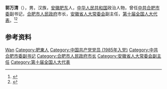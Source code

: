 '''郭万清'''（{{bd|1950年|7月|}}），男，汉族，[[安徽|安徽]][[肥东|肥东]]人，[[中华人民共和国|中华人民共和国]]政治人物，曾任[[中共合肥市委|中共合肥市委]]副书记，[[合肥市人民政府|合肥市人民政府]]市长，[[安徽省人大常委会|安徽省人大常委会]]副主任，[[第十届全国人大代表|第十届全国人大代表]]。<ref>{{Cite book|title=中华人民共和国职官志|author=何虎生, 李耀东, 向常福主编|publisher=中国社会出版社|year=2003|isbn=9787800883934|location=北京|pages=}}</ref><ref>{{Cite web|title=合肥代市长郭万清|url=http://www.cctv.com/life/ten_city/mayor05.html|accessdate=2020-07-29|work=中央电视台|archive-date=2020-07-29|archive-url=https://web.archive.org/web/20200729133924/http://www.cctv.com/life/ten_city/mayor05.html|dead-url=no}}</ref>

== 参考资料 ==
{{reflist}}

{{中国人物小作品}}
{{中华人民共和国合肥市正职领导人}}

{{Authority control}}
{{DEFAULTSORT:Guo郭}}
[[Category:郭姓|Wan]]
[[Category:肥東人|Category:肥東人]]
[[Category:中国共产党党员_(1985年入党)|Category:中国共产党党员 (1985年入党)]]
[[Category:中共合肥市委副书记|Category:中共合肥市委副书记]]
[[Category:合肥市人民政府市长|Category:合肥市人民政府市长]]
[[Category:安徽省人大常委会副主任|Category:安徽省人大常委会副主任]]
[[Category:第十届全国人大代表|Category:第十届全国人大代表]]